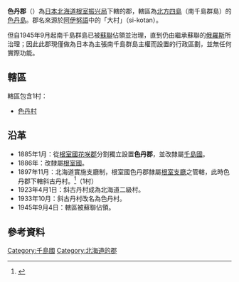 {{日本郡
| 郡=色丹郡
| 日文原名=色丹郡
| 平假名=しこたんぐん
| 羅馬字拼音=Shikotan-gun
| 都道府縣=北海道
| 支廳=根室振兴局
| 町=
| 村=1
| 經度=
| 緯度=
| 地圖=[[File:Shikotan_in_Nemuro_Subprefecture.gif|250px]]
}}
'''色丹郡'''（{{jpn|j=色丹郡|hg=しこたんぐん|rm=Shikotan gun|f=y}}）為[[日本|日本]][[北海道|北海道]][[根室振兴局|根室振兴局]]下轄的郡，轄區為[[北方四島|北方四島]]（南千島群島）的[[色丹島|色丹島]]。郡名來源於[[阿伊努語|阿伊努語]]中的「大村」（si-kotan）。

但自1945年9月起南千島群島已被[[蘇聯|蘇聯]]佔領並治理，直到仍由繼承蘇聯的[[俄羅斯|俄羅斯]]所治理；因此此郡現僅做為日本為主張南千島群島主權而設置的行政區劃，並無任何實際功能。

== 轄區 ==
轄區包含1村：
*[[色丹村|色丹村]]

== 沿革 ==
*1885年1月：從[[根室國|根室國]][[花咲郡|花咲郡]]分割獨立設置'''色丹郡'''，並改隸屬[[千島國|千島國]]。
*1886年：改隸屬[[根室國|根室國]]。
*1897年11月：北海道實施支廳制，根室國色丹郡隸屬[[根室支廳|根室支廳]]之管轄，此時色丹郡下轄斜古丹村。<ref>{{Cite web| url=http://homepage1.nifty.com/ishato/tiri/sityoson/01hokkai/01_hokkai21.htm#nemuro| title=市町村的變遷 - 北海道［道東・道北］| publisher=ISSIE| accessdate=2008年7月21日| language=ja| deadurl=yes| archiveurl=https://web.archive.org/web/20091001194212/http://homepage1.nifty.com/ishato/tiri/sityoson/01hokkai/01_hokkai21.htm#nemuro| archivedate=2009年10月1日}}</ref>（1村）
*1923年4月1日：斜古丹村成為北海道二級村。
*1933年10月：斜古丹村改名為色丹村。
*1945年9月4日：轄區被蘇聯佔領。

== 參考資料 ==
{{Reflist}}

{{根室振興局}}
{{根室國的郡}}

[[Category:千島國|Category:千島國]]
[[Category:北海道的郡|Category:北海道的郡]]